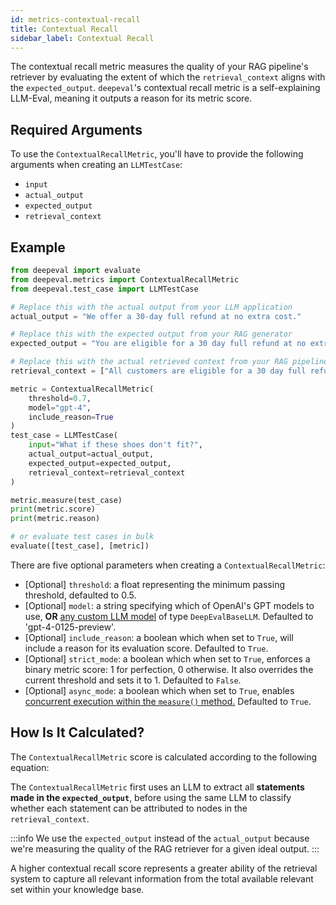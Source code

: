 ```yaml
---
id: metrics-contextual-recall
title: Contextual Recall
sidebar_label: Contextual Recall
---
```



The contextual recall metric measures the quality of your RAG pipeline's retriever by evaluating the extent of which the `retrieval_context` aligns with the `expected_output`. `deepeval`'s contextual recall metric is a self-explaining LLM-Eval, meaning it outputs a reason for its metric score.

## Required Arguments

To use the `ContextualRecallMetric`, you'll have to provide the following arguments when creating an `LLMTestCase`:

- `input`
- `actual_output`
- `expected_output`
- `retrieval_context`

## Example

```python
from deepeval import evaluate
from deepeval.metrics import ContextualRecallMetric
from deepeval.test_case import LLMTestCase

# Replace this with the actual output from your LLM application
actual_output = "We offer a 30-day full refund at no extra cost."

# Replace this with the expected output from your RAG generator
expected_output = "You are eligible for a 30 day full refund at no extra cost."

# Replace this with the actual retrieved context from your RAG pipeline
retrieval_context = ["All customers are eligible for a 30 day full refund at no extra cost."]

metric = ContextualRecallMetric(
    threshold=0.7,
    model="gpt-4",
    include_reason=True
)
test_case = LLMTestCase(
    input="What if these shoes don't fit?",
    actual_output=actual_output,
    expected_output=expected_output,
    retrieval_context=retrieval_context
)

metric.measure(test_case)
print(metric.score)
print(metric.reason)

# or evaluate test cases in bulk
evaluate([test_case], [metric])
```

There are five optional parameters when creating a `ContextualRecallMetric`:

- [Optional] `threshold`: a float representing the minimum passing threshold, defaulted to 0.5.
- [Optional] `model`: a string specifying which of OpenAI's GPT models to use, **OR** [any custom LLM model](metrics-introduction#using-a-custom-llm) of type `DeepEvalBaseLLM`. Defaulted to 'gpt-4-0125-preview'.
- [Optional] `include_reason`: a boolean which when set to `True`, will include a reason for its evaluation score. Defaulted to `True`.
- [Optional] `strict_mode`: a boolean which when set to `True`, enforces a binary metric score: 1 for perfection, 0 otherwise. It also overrides the current threshold and sets it to 1. Defaulted to `False`.
- [Optional] `async_mode`: a boolean which when set to `True`, enables [concurrent execution within the `measure()` method.](metrics-introduction#measuring-a-metric-in-async) Defaulted to `True`.

## How Is It Calculated?

The `ContextualRecallMetric` score is calculated according to the following equation:

<Equation formula="\text{Contextual Recall} = \frac{\text{Number of Attributable Statements}}{\text{Total Number of Statements}}" />

The `ContextualRecallMetric` first uses an LLM to extract all **statements made in the `expected_output`**, before using the same LLM to classify whether each statement can be attributed to nodes in the `retrieval_context`.

:::info
We use the `expected_output` instead of the `actual_output` because we're measuring the quality of the RAG retriever for a given ideal output.
:::

A higher contextual recall score represents a greater ability of the retrieval system to capture all relevant information from the total available relevant set within your knowledge base.

